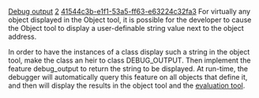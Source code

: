 [[Property:title|Debug output]]
[[Property:weight|2]]
[[Property:uuid|41544c3b-e1f1-53a5-ff63-e63224c32fa3]]
For virtually any object displayed in the Object tool, it is possible for the developer to cause the Object tool to display a user-definable string value next to the object address. 

In order to have the instances of a class display such a string in the object tool, make the class an heir to class <eiffel>DEBUG_OUTPUT</eiffel>. Then implement the feature <eiffel>debug_output</eiffel> to return the string to be displayed. At run-time, the debugger will automatically query this feature on all objects that define it, and then will display the results in the object tool and the [[Expression evaluation|evaluation tool]]. 


{{sample|The numeric *<code>_REF</code> classes inherit (through class <eiffel>NUMERIC</eiffel>) from the class <eiffel>DEBUG_OUTPUT</eiffel> so that it is possible to see immediately the value of *<code>_REF</code> objects in the Object tool. The *<code>_REF</code> classes are reference versions of the basic Eiffel classes such as [[ref:libraries/base/reference/kernel/integer_chart.xml|INTEGER]] and [[ref:libraries/base/reference/kernel/classic/double_chart.xml|DOUBLE]]. So, without <eiffel>DEBUG_OUTPUT</eiffel>, if you wanted to see, for example, the value of the [[ref:libraries/base/reference/kernel/integer_chart.xml|INTEGER]] associated with an instance of [[ref:libraries/base/reference/kernel/integer_ref_chart.xml|INTEGER_REF]] displayed in the Object tool, you would have expand the reference first.}}


{{tip|If an object has a long string output or an output with carriage returns, for instance, pick-and-drop it to the expanded display command  [[Image:debugger-expand-info-icon]]  in the object tool. }}





